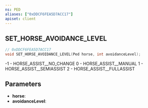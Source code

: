 ```yaml
---
ns: PED
aliases: ["0xDDCF6FEA5D7ACC17"]
apiset: client
---
```

## SET_HORSE_AVOIDANCE_LEVEL

```c
// 0xDDCF6FEA5D7ACC17
void SET_HORSE_AVOIDANCE_LEVEL(Ped horse, int avoidanceLevel);
```

-1 - HORSE_ASSIST__NO_CHANGE
 0 - HORSE_ASSIST__MANUAL
 1 - HORSE_ASSIST__SEMIASSIST
 2 - HORSE_ASSIST__FULLASSIST

## Parameters
* **horse**:
* **avoidanceLevel**: